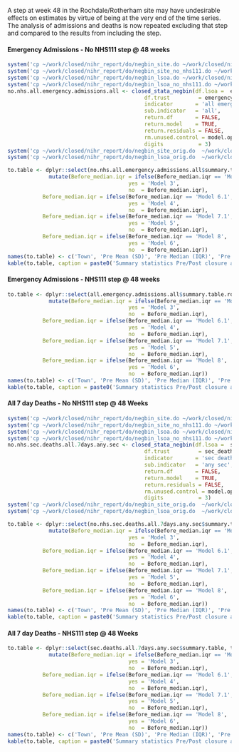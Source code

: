 A step at week 48 in the Rochdale/Rotherham site may have undesirable effects on estimates by virtue of being at the very end of the time series.  The analysis of admissions and deaths is now repeated excluding that step and compared to the results from including the step.

#### Emergency Admissions - No NHS111 step @ 48 weeks

```r
system('cp ~/work/closed/nihr_report/do/negbin_site.do ~/work/closed/nihr_report/do/negbin_site_orig.do')
system('cp ~/work/closed/nihr_report/do/negbin_site_no_nhs111.do ~/work/closed/nihr_report/do/negbin_site.do')
system('cp ~/work/closed/nihr_report/do/negbin_lsoa.do ~/work/closed/nihr_report/do/negbin_lsoa_orig.do')
system('cp ~/work/closed/nihr_report/do/negbin_lsoa_no_nhs111.do ~/work/closed/nihr_report/do/negbin_lsoa.do')
no.nhs.all.emergency.admissions.all <- closed_stata_negbin(df.lsoa =  emergency_admissions_measure_clean,
                                           df.trust         = emergency_admissions_site_measure_clean,
                                           indicator       = 'all emergency admissions',
                                           sub.indicator   = 'all',
                                           return.df       = FALSE,
                                           return.model    = TRUE,
                                           return.residuals = FALSE,
                                           rm.unused.control = model.opts$rm.unused.control,
                                           digits           = 3)
system('cp ~/work/closed/nihr_report/do/negbin_site_orig.do  ~/work/closed/nihr_report/do/negbin_site.do')
system('cp ~/work/closed/nihr_report/do/negbin_lsoa_orig.do  ~/work/closed/nihr_report/do/negbin_lsoa.do')

to.table <- dplyr::select(no.nhs.all.emergency.admissions.all$summary.table.rochdale, town, Before_mean.sd, Before_median.iqr, Before_min.max, After_mean.sd, After_median.iqr, After_min.max, diff_abs, diff_perc) %>%
             mutate(Before_median.iqr = ifelse(Before_median.iqr == 'Model 4',
                                      yes = 'Model 3',
                                      no  = Before_median.iqr),
           Before_median.iqr = ifelse(Before_median.iqr == 'Model 6.1',
                                      yes = 'Model 4',
                                      no  = Before_median.iqr),
           Before_median.iqr = ifelse(Before_median.iqr == 'Model 7.1',
                                      yes = 'Model 5',
                                      no  = Before_median.iqr),
           Before_median.iqr = ifelse(Before_median.iqr == 'Model 8',
                                      yes = 'Model 6',
                                      no  = Before_median.iqr))
names(to.table) <- c('Town', 'Pre Mean (SD)', 'Pre Median (IQR)', 'Pre Range', 'Post Mean (SD)', 'Post Median (IQR)', 'Post Range', 'Difference', 'Percentage')
kable(to.table, caption = paste0('Summary statistics Pre/Post closure and estimated coefficients for the closure or difference in time to ED (depending on the outcome)\n', 'Generated : ', Sys.time()))

```

#### Emergency Admissions - NHS111 step @ 48 weeks

```r
to.table <- dplyr::select(all.emergency.admissions.all$summary.table.rochdale, town, Before_mean.sd, Before_median.iqr, Before_min.max, After_mean.sd, After_median.iqr, After_min.max, diff_abs, diff_perc) %>%
             mutate(Before_median.iqr = ifelse(Before_median.iqr == 'Model 4',
                                      yes = 'Model 3',
                                      no  = Before_median.iqr),
           Before_median.iqr = ifelse(Before_median.iqr == 'Model 6.1',
                                      yes = 'Model 4',
                                      no  = Before_median.iqr),
           Before_median.iqr = ifelse(Before_median.iqr == 'Model 7.1',
                                      yes = 'Model 5',
                                      no  = Before_median.iqr),
           Before_median.iqr = ifelse(Before_median.iqr == 'Model 8',
                                      yes = 'Model 6',
                                      no  = Before_median.iqr))
names(to.table) <- c('Town', 'Pre Mean (SD)', 'Pre Median (IQR)', 'Pre Range', 'Post Mean (SD)', 'Post Median (IQR)', 'Post Range', 'Difference', 'Percentage')
kable(to.table, caption = paste0('Summary statistics Pre/Post closure and estimated coefficients for the closure or difference in time to ED (depending on the outcome)\n', 'Generated : ', Sys.time()))
```

#### All 7 day Deaths - No NHS111 step @ 48 Weeks

```r
system('cp ~/work/closed/nihr_report/do/negbin_site.do ~/work/closed/nihr_report/do/negbin_site_orig.do')
system('cp ~/work/closed/nihr_report/do/negbin_site_no_nhs111.do ~/work/closed/nihr_report/do/negbin_site.do')
system('cp ~/work/closed/nihr_report/do/negbin_lsoa.do ~/work/closed/nihr_report/do/negbin_lsoa_orig.do')
system('cp ~/work/closed/nihr_report/do/negbin_lsoa_no_nhs111.do ~/work/closed/nihr_report/do/negbin_lsoa.do')
no.nhs.sec.deaths.all.7days.any.sec <- closed_stata_negbin(df.lsoa =  sec_deaths_all_7days_measure_clean,
                                           df.trust         = sec_deaths_all_7days_site_measure_clean,
                                           indicator       = 'sec deaths all 7days',
                                           sub.indicator   = 'any sec',
                                           return.df       = FALSE,
                                           return.model    = TRUE,
                                           return.residuals = FALSE,
                                           rm.unused.control = model.opts$rm.unused.control,
                                           digits           = 3)
system('cp ~/work/closed/nihr_report/do/negbin_site_orig.do  ~/work/closed/nihr_report/do/negbin_site.do')
system('cp ~/work/closed/nihr_report/do/negbin_lsoa_orig.do  ~/work/closed/nihr_report/do/negbin_lsoa.do')

to.table <- dplyr::select(no.nhs.sec.deaths.all.7days.any.sec$summary.table, town, Before_mean.sd, Before_median.iqr, Before_min.max, After_mean.sd, After_median.iqr, After_min.max, diff_abs, diff_perc) %>%
             mutate(Before_median.iqr = ifelse(Before_median.iqr == 'Model 4',
                                      yes = 'Model 3',
                                      no  = Before_median.iqr),
           Before_median.iqr = ifelse(Before_median.iqr == 'Model 6.1',
                                      yes = 'Model 4',
                                      no  = Before_median.iqr),
           Before_median.iqr = ifelse(Before_median.iqr == 'Model 7.1',
                                      yes = 'Model 5',
                                      no  = Before_median.iqr),
           Before_median.iqr = ifelse(Before_median.iqr == 'Model 8',
                                      yes = 'Model 6',
                                      no  = Before_median.iqr))
names(to.table) <- c('Town', 'Pre Mean (SD)', 'Pre Median (IQR)', 'Pre Range', 'Post Mean (SD)', 'Post Median (IQR)', 'Post Range', 'Difference', 'Percentage')
kable(to.table, caption = paste0('Summary statistics Pre/Post closure and estimated coefficients for the closure or difference in time to ED (depending on the outcome)\n', 'Generated : ', Sys.time()))

```

#### All 7 day Deaths - NHS111 step @ 48 Weeks

```r
to.table <- dplyr::select(sec.deaths.all.7days.any.sec$summary.table, town, Before_mean.sd, Before_median.iqr, Before_min.max, After_mean.sd, After_median.iqr, After_min.max, diff_abs, diff_perc) %>%
             mutate(Before_median.iqr = ifelse(Before_median.iqr == 'Model 4',
                                      yes = 'Model 3',
                                      no  = Before_median.iqr),
           Before_median.iqr = ifelse(Before_median.iqr == 'Model 6.1',
                                      yes = 'Model 4',
                                      no  = Before_median.iqr),
           Before_median.iqr = ifelse(Before_median.iqr == 'Model 7.1',
                                      yes = 'Model 5',
                                      no  = Before_median.iqr),
           Before_median.iqr = ifelse(Before_median.iqr == 'Model 8',
                                      yes = 'Model 6',
                                      no  = Before_median.iqr))
names(to.table) <- c('Town', 'Pre Mean (SD)', 'Pre Median (IQR)', 'Pre Range', 'Post Mean (SD)', 'Post Median (IQR)', 'Post Range', 'Difference', 'Percentage')
kable(to.table, caption = paste0('Summary statistics Pre/Post closure and estimated coefficients for the closure or difference in time to ED (depending on the outcome)\n', 'Generated : ', Sys.time()))

```
